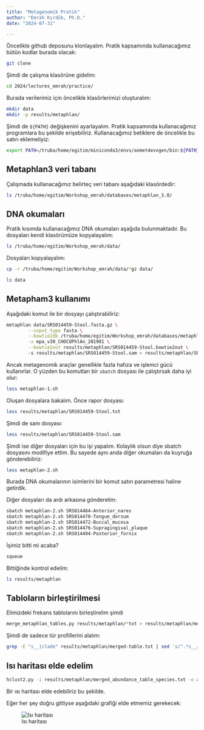 ```yaml
---
title: "Metagenomik Pratik"
author: "Emrah Kırdök, Ph.D."
date: "2024-07-31"

---
```


Öncelikle github deposunu klonlayalım. Pratik kapsamında kullanacağımız bütün kodlar burada olacak:

```bash
git clone
```

Şimdi de çalışma klasörüne gidelim:

```bash
cd 2024/lectures_emrah/practice/
```

Burada verilerimiz için öncelikle klasörlerimizi oluşturalım:

```bash
mkdir data
mkdir -p results/metaphlan/
```

Şimdi de `${PATH}` değişkenini ayarlayalım. Pratik kapsamında kullanacağımız programlara bu şekilde erişebiliriz. Kullanacağımız betiklere de öncelikle bu satırı eklemeliyiz:

```bash
export PATH=/truba/home/egitim/miniconda3/envs/anmet4evogen/bin:${PATH}
```

## Metaphlan3 veri tabanı

Çalışmada kullanacağımız belirteç veri tabanı aşağıdaki klasördedir:

```bash
ls /truba/home/egitim/Workshop_emrah/databases/metaphlan_3.0/
```

## DNA okumaları

Pratik kısımda kullanacağımız DNA okumaları aşağıda bulunmaktadır. Bu dosyaları kendi klasörümüze kopyalayalım:

```bash
ls /truba/home/egitim/Workshop_emrah/data/
```

Dosyaları kopyalayalım:

```bash
cp -r /truba/home/egitim/Workshop_emrah/data/*gz data/

ls data
```

## Metapham3 kullanımı

Aşağıdaki komut ile bir dosyayı çalıştırabiliriz:


```bash
metaphlan data/SRS014459-Stool.fasta.gz \
        --input_type fasta \
        --bowtie2db /truba/home/egitim/Workshop_emrah/databases/metaphlan_3.0/ \
        -x mpa_v30_CHOCOPhlAn_201901 \
        --bowtie2out results/metaphlan/SRS014459-Stool.bowtie2out \ 
        -s results/metaphlan/SRS014459-Stool.sam > results/metaphlan/SRS014459-Stool.txt
```

Ancak metagenomik araçlar genellikle fazla hafıza ve işlemci gücü kullanırlar. O yüzden bu komutları bir `sbatch` dosyası ile çalıştırsak daha iyi olur:

```bash
less metaphlan-1.sh
```

Oluşan dosyalara bakalım. Önce rapor dosyası:

```bash
less results/metaphlan/SRS014459-Stool.txt
```

Şimdi de sam dosyası:

```bash
less results/metaphlan/SRS014459-Stool.sam
```

Şimdi ise diğer dosyaları için bu işi yapalım. Kolaylık olsun diye sbatch dosyasını modifiye ettim. Bu sayede aynı anda diğer okumaları da kuyruğa gönderebiliriz:

```bash
less metaphlan-2.sh
```

Burada DNA okumalarının isimlerini bir komut satırı parametresi haline getirdik.

Diğer dosyaları da ardı arkasına gönderelim:

```bash
sbatch metaphlan-2.sh SRS014464-Anterior_nares
sbatch metaphlan-2.sh SRS014470-Tongue_dorsum
sbatch metaphlan-2.sh SRS014472-Buccal_mucosa
sbatch metaphlan-2.sh SRS014476-Supragingival_plaque
sbatch metaphlan-2.sh SRS014494-Posterior_fornix
```

İşimiz bitti mi acaba? 

```bash
squeue

```

Bittiğinde kontrol edelim:

```bash
ls results/metaphlan
```

## Tabloların birleştirilmesi

Elimizdeki frekans tablolarını birleştirelim şimdi

```bash
merge_metaphlan_tables.py results/metaphlan/*txt > results/metaphlan/merged-table.txt
```

Şimdi de sadece tür profillerini alalım:

```bash
grep -E "s__|clade" results/metaphlan/merged-table.txt | sed 's/^.*s__//g'\ | cut -f1,3-8 | sed -e 's/clade_name/body_site/g' > results/metaphlan/merged_abundance_table_species.txt
```

## Isı haritası elde edelim

```bash
hclust2.py -i results/metaphlan/merged_abundance_table_species.txt -o abundance_heatmap_species.png --f_dist_f braycurtis --s_dist_f braycurtis 
```

Bir ısı haritası elde edebiliriz bu şekilde.

Eğer her şey doğru gittiyse aşağıdaki grafiği elde etmemiz gerekecek:

![Isı haritası](abundance_heatmap_species.png)